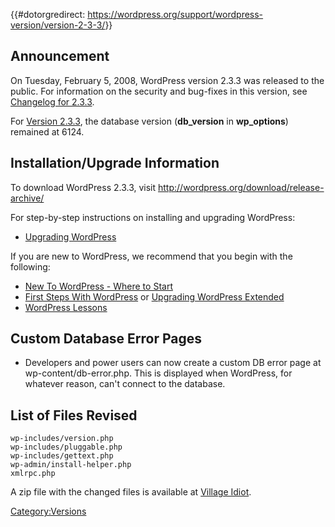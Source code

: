 {{#dotorgredirect: https://wordpress.org/support/wordpress-version/version-2-3-3/}}
{{Languages|
{{en|Version 2.3.3}}
{{ja|Version 2.3.3}}
}}

== Announcement ==
On Tuesday, February 5, 2008, WordPress version 2.3.3 was released to the public. For information on the security and bug-fixes in this version, see [[Changelog/2.3.3|Changelog for 2.3.3]].  

For [[Version_2.3.3|Version 2.3.3]], the database version ('''db_version''' in '''wp_options''') remained at 6124.

==Installation/Upgrade Information==
To download WordPress 2.3.3, visit http://wordpress.org/download/release-archive/

For step-by-step instructions on installing and upgrading WordPress:

* [[Upgrading WordPress]]

If you are new to WordPress, we recommend that you begin with the following:
* [[New To WordPress - Where to Start]]
* [[First Steps With WordPress]] or [[Upgrading WordPress Extended]]
* [[WordPress Lessons]]
<!--
== New User Features ==
* Tagging support for Windows Live Writer
* Faster taxonomy database queries, especially tag intersection queries
-->
== Custom Database Error Pages ==
* Developers and power users can now create a custom DB error page at wp-content/db-error.php.  This is displayed when WordPress, for whatever reason, can't connect to the database.

==List of Files Revised==
<pre>
wp-includes/version.php
wp-includes/pluggable.php
wp-includes/gettext.php
wp-admin/install-helper.php
xmlrpc.php
</pre>

A zip file with the changed files is available at [http://www.village-idiot.org/archives/2008/02/04/wordpress-2-3-3/ Village Idiot].

{{Versions}}

[[Category:Versions]]
